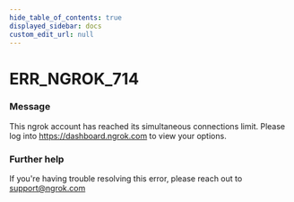 ```yaml
---
hide_table_of_contents: true
displayed_sidebar: docs
custom_edit_url: null
---
```



# ERR_NGROK_714

### Message

This ngrok account has reached its simultaneous connections limit. Please log into https://dashboard.ngrok.com to view your options.

### Further help

If you're having trouble resolving this error, please reach out to [support@ngrok.com](mailto:support@ngrok.com?subject=Help%20with%20ERR_NGROK_714)

<ErrorDetails error="err_ngrok_714" />
